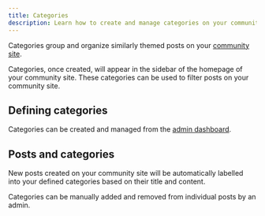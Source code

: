 ```yaml
---
title: Categories
description: Learn how to create and manage categories on your community site
---
```


Categories group and organize similarly themed posts on your [community site](/community-site).

Categories, once created, will appear in the sidebar of the homepage of your community site. These categories can be used to filter posts on your community site.

## Defining categories

Categories can be created and managed from the [admin dashboard](https://dashboard.usehall.com).

## Posts and categories

New posts created on your community site will be automatically labelled into your defined categories based on their title and content.

Categories can be manually added and removed from individual posts by an admin.